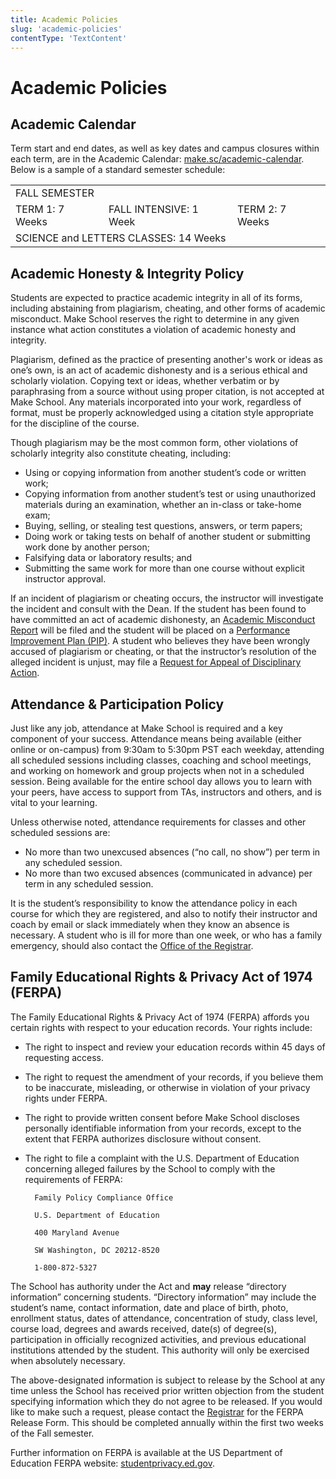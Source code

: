 ```yaml
---
title: Academic Policies
slug: 'academic-policies'
contentType: 'TextContent'
---
```


# Academic Policies

## Academic Calendar

Term start and end dates, as well as key dates and campus closures within each term, are in the
Academic Calendar: [make.sc/academic-calendar](http://make.sc/academic-calendar). Below is a sample
of a standard semester schedule:

<table>
  <tr>
    <td colspan="3">FALL SEMESTER</td>
  </tr>
  <tr>
    <td>TERM 1: 7 Weeks</td>
    <td>FALL INTENSIVE: 1 Week</td>
    <td>TERM 2: 7 Weeks</td>
  </tr>
  <tr>
    <td colspan="3">SCIENCE and LETTERS CLASSES: 14 Weeks</td>
  </tr>
</table>

## Academic Honesty & Integrity Policy

Students are expected to practice academic integrity in all of its forms, including abstaining from
plagiarism, cheating, and other forms of academic misconduct. Make School reserves the right to
determine in any given instance what action constitutes a violation of academic honesty and
integrity.

Plagiarism, defined as the practice of presenting another's work or ideas as one’s own, is an act of
academic dishonesty and is a serious ethical and scholarly violation. Copying text or ideas, whether
verbatim or by paraphrasing from a source without using proper citation, is not accepted at Make
School. Any materials incorporated into your work, regardless of format, must be properly
acknowledged using a citation style appropriate for the discipline of the course.

Though plagiarism may be the most common form, other violations of scholarly integrity also
constitute cheating, including:

- Using or copying information from another student’s code or written work;
- Copying information from another student’s test or using unauthorized materials during an
  examination, whether an in-class or take-home exam;
- Buying, selling, or stealing test questions, answers, or term papers;
- Doing work or taking tests on behalf of another student or submitting work done by another person;
- Falsifying data or laboratory results; and
- Submitting the same work for more than one course without explicit instructor approval.

If an incident of plagiarism or cheating occurs, the instructor will investigate the incident and
consult with the Dean. If the student has been found to have committed an act of academic
dishonesty, an [Academic Misconduct Report](make.sc/academic-misconduct-report) will be filed and
the student will be placed on a
[Performance Improvement Plan (PIP)](../student-conduct-policies/disciplinary-action-academic-conduct).
A student who believes they have been wrongly accused of plagiarism or cheating, or that the
instructor’s resolution of the alleged incident is unjust, may file a
[Request for Appeal of Disciplinary Action](../student-conduct-policies/disciplinary-action-academic-conduct).

## Attendance & Participation Policy

Just like any job, attendance at Make School is required and a key component of your success.
Attendance means being available (either online or on-campus) from 9:30am to 5:30pm PST each
weekday, attending all scheduled sessions including classes, coaching and school meetings, and
working on homework and group projects when not in a scheduled session. Being available for the
entire school day allows you to learn with your peers, have access to support from TAs, instructors
and others, and is vital to your learning.

Unless otherwise noted, attendance requirements for classes and other scheduled sessions are:

- No more than two unexcused absences (“no call, no show”) per term in any scheduled session.
- No more than two excused absences (communicated in advance) per term in any scheduled session.

It is the student’s responsibility to know the attendance policy in each course for which they are
registered, and also to notify their instructor and coach by email or slack immediately when they
know an absence is necessary. A student who is ill for more than one week, or who has a family
emergency, should also contact the [Office of the Registrar](mailto:registrar@makeschool.org).

## Family Educational Rights & Privacy Act of 1974 (FERPA)

The Family Educational Rights & Privacy Act of 1974 (FERPA) affords you certain rights with respect
to your education records. Your rights include:

- The right to inspect and review your education records within 45 days of requesting access.
- The right to request the amendment of your records, if you believe them to be inaccurate,
  misleading, or otherwise in violation of your privacy rights under FERPA.
- The right to provide written consent before Make School discloses personally identifiable
  information from your records, except to the extent that FERPA authorizes disclosure without
  consent.
- The right to file a complaint with the U.S. Department of Education concerning alleged failures by
  the School to comply with the requirements of FERPA:

        Family Policy Compliance Office

        U.S. Department of Education

        400 Maryland Avenue

        SW Washington, DC 20212-8520

        1-800-872-5327

The School has authority under the Act and **may** release “directory information” concerning
students. “Directory information” may include the student’s name, contact information, date and
place of birth, photo, enrollment status, dates of attendance, concentration of study, class level,
course load, degrees and awards received, date(s) of degree(s), participation in officially
recognized activities, and previous educational institutions attended by the student. This authority
will only be exercised when absolutely necessary.

The above-designated information is subject to release by the School at any time unless the School
has received prior written objection from the student specifying information which they do not agree
to be released. If you would like to make such a request, please contact the
[Registrar](mailto:registrar@makeschool.org) for the FERPA Release Form. This should be completed
annually within the first two weeks of the Fall semester.

Further information on FERPA is available at the US Department of Education FERPA website:
[studentprivacy.ed.gov](http://studentprivacy.ed.gov).
